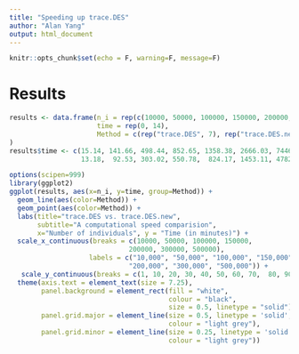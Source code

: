 ---
title: "Speeding up trace.DES"
author: "Alan Yang"
output: html_document
---

```{r setup, include=FALSE}
knitr::opts_chunk$set(echo = F, warning=F, message=F)
```

# Results

```{r}
results <- data.frame(n_i = rep(c(10000, 50000, 100000, 150000, 200000, 300000, 500000), 2),
                      time = rep(0, 14),
                      Method = c(rep("trace.DES", 7), rep("trace.DES.new", 7))
)
results$time <- c(15.14, 141.66, 498.44, 852.65, 1358.38, 2666.03, 7446.84,
                  13.18,  92.53, 303.02, 550.78,  824.17, 1453.11, 4782.42) / 60
```

```{r}
options(scipen=999)
library(ggplot2)
ggplot(results, aes(x=n_i, y=time, group=Method)) +
  geom_line(aes(color=Method)) +
  geom_point(aes(color=Method)) +
  labs(title="trace.DES vs. trace.DES.new", 
       subtitle="A computational speed comparision",
       x="Number of individuals", y = "Time (in minutes)") +
  scale_x_continuous(breaks = c(10000, 50000, 100000, 150000,
                              200000, 300000, 500000),
                    labels = c("10,000", "50,000", "100,000", "150,000",
                              "200,000", "300,000", "500,000")) +
   scale_y_continuous(breaks = c(1, 10, 20, 30, 40, 50, 60, 70,  80, 90, 100, 110, 120)) +
  theme(axis.text = element_text(size = 7.25),
        panel.background = element_rect(fill = "white",
                                        colour = "black",
                                        size = 0.5, linetype = "solid"), 
        panel.grid.major = element_line(size = 0.5, linetype = 'solid',
                                        colour = "light grey"), 
        panel.grid.minor = element_line(size = 0.25, linetype = 'solid',
                                        colour = "light grey")) 
```

